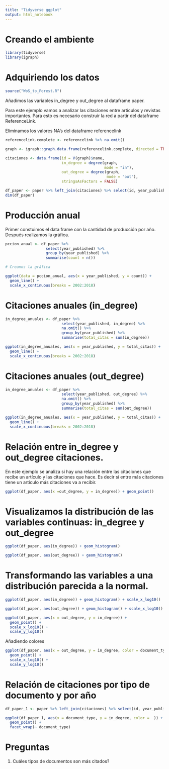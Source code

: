 ```yaml
---
title: "Tidyverse ggplot"
output: html_notebook
---
```


# Creando el ambiente

```r
library(tidyverse)
library(igraph)
```

# Adquiriendo los datos

```r
source("WoS_to_Forest.R")
```

Añadimos las variables in_degree y out_degree al dataframe paper. 

Para este ejemplo vamos a analizar las citaciones entre artículos y revistas importantes. Para esto es necesario construir la red a partir del dataframe ReferenceLink. 

Eliminamos los valores NA's del dataframe referencelink

```r
referencelink.complete <- referencelink %>% na.omit()

graph <- igraph::graph.data.frame(referencelink.complete, directed = TRUE)

citaciones <- data.frame(id = V(graph)$name, 
                         in_degree = degree(graph, 
                                            mode = "in"),
                         out_degree = degree(graph, 
                                             mode = "out"),
                         stringsAsFactors = FALSE)

df_paper <- paper %>% left_join(citaciones) %>% select(id, year_published, id_journal, document_type, language,  in_degree, out_degree) %>% na.omit()
dim(df_paper)
```

# Producción anual

Primer constuimos el data frame con la cantidad de producción por año. Después realizamos la gráfica. 

```r
pccion_anual <- df_paper %>% 
                  select(year_published) %>%
                  group_by(year_published) %>%  
                  summarise(count = n())

# Creamos la gráfica

ggplot(data = pccion_anual, aes(x = year_published, y = count)) +
  geom_line() +
  scale_x_continuous(breaks = 2002:2018) 
```


# Citaciones anuales (in_degree)

```r
in_degree_anuales <- df_paper %>% 
                         select(year_published, in_degree) %>%
                         na.omit() %>%
                         group_by(year_published) %>%
                         summarise(total_citas = sum(in_degree))

ggplot(in_degree_anuales, aes(x = year_published, y = total_citas)) +
  geom_line() + 
  scale_x_continuous(breaks = 2002:2018)
```

# Citaciones anuales (out_degree)

```r
in_degree_anuales <- df_paper %>% 
                         select(year_published, out_degree) %>%
                         na.omit() %>%
                         group_by(year_published) %>%
                         summarise(total_citas = sum(out_degree))

ggplot(in_degree_anuales, aes(x = year_published, y = total_citas)) +
  geom_line() + 
  scale_x_continuous(breaks = 2002:2018)
```

# Relación entre in_degree y out_degree citaciones. 

En este ejemplo se analiza si hay una relación entre las citaciones que recibe un artículo y las citaciones que hace. Es decir si entre más citaciones tiene un artículo más citaciones va a recibir. 

```r
ggplot(df_paper, aes(x =out_degree, y = in_degree)) + geom_point()
```

# Visualizamos la distribución de las variables continuas: in_degree y out_degree

```r
ggplot(df_paper, aes(in_degree)) + geom_histogram()
```

```r
ggplot(df_paper, aes(out_degree)) + geom_histogram()
```

# Transformando las variables a una distribución parecida a la normal.

```r
ggplot(df_paper, aes(in_degree)) + geom_histogram() + scale_x_log10()
```

```r
ggplot(df_paper, aes(out_degree)) + geom_histogram() + scale_x_log10()
```

```r
ggplot(df_paper, aes(x = out_degree, y = in_degree)) +
  geom_point() +
  scale_x_log10() + 
  scale_y_log10()
```

Añadiendo colores

```r
ggplot(df_paper, aes(x = out_degree, y = in_degree, color = document_type)) +
  geom_point() +
  scale_x_log10() + 
  scale_y_log10()
```

# Relación de citaciones por tipo de documento y por año

```r

df_paper_1 <- paper %>% left_join(citaciones) %>% select(id, year_published, document_type, id_journal, in_degree, out_degree) %>% na.omit() %>% mutate(h_index = round(rnorm(469, 20, 7), digits = 0))

ggplot(df_paper_1, aes(x = document_type, y = in_degree, color =  )) +
  geom_point() +
  facet_wrap(~ document_type)

```


# Preguntas

1. Cuáles tipos de documentos son más citados?  
